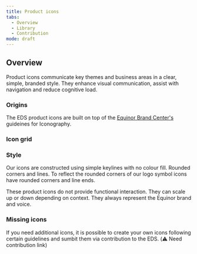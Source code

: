 ```yaml
---
title: Product icons
tabs:
  - Overview
  - Library
  - Contribution
mode: draft
---
```


## Overview

Product icons communicate key themes and business areas in a clear, simple, branded style. They enhance visual communication, assist with navigation and reduce cognitive load. 


### Origins

The EDS product icons are built on top of the [Equinor Brand Center's](https://communicationtoolbox.equinor.com/brandcenter/en/equinorbc/component/default/103 "Equinor Brand Center") guideines for Iconography.


### Icon grid

### Style

Our icons are constructed using simple keylines with no colour fill.
Rounded corners and lines. To reflect the rounded corners of our logo symbol icons have rounded corners and line ends.

These product icons do not provide functional interaction.
They can scale up or down depending on context. 
They always represent the Equinor brand and voice. 


### Missing icons 

If you need additional icons, it is possible to create your own icons following certain guidelines and sumbit them via contribution to the EDS. (:warning: Need contribution link)
